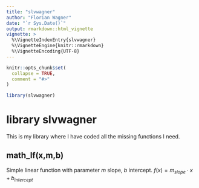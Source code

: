 ```yaml
---
title: "slvwagner"
author: "Florian Wagner"
date: "`r Sys.Date()`"
output: rmarkdown::html_vignette
vignette: >
  %\VignetteIndexEntry{slvwagner}
  %\VignetteEngine{knitr::rmarkdown}
  %\VignetteEncoding{UTF-8}
---
```


```r
knitr::opts_chunk$set(
  collapse = TRUE,
  comment = "#>"
)
```

```r
library(slvwagner)
```
# library slvwagner 
This is my library where I have coded all the missing functions I need. 

## math_lf(x,m,b)
Simple linear function with parameter $m$ slope, $b$ intercept.
$f(x)=m_{slope}\cdot x+b_{intercept}$
